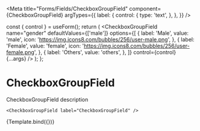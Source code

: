 

<Meta
  title="Forms/Fields/CheckboxGroupField"
  component={CheckboxGroupField}
  argTypes={{
    label: {
      control: {
        type: 'text',
      },
    },
  }}
/>

  const { control } = useForm();
  return (
    <CheckboxGroupField
      name="gender"
      defaultValues={['male']}
      options={[
        {
          label: 'Male',
          value: 'male',
          icon: 'https://img.icons8.com/bubbles/256/user-male.png',
        },
        {
          label: 'Female',
          value: 'female',
          icon: 'https://img.icons8.com/bubbles/256/user-female.png',
        },
        {
          label: 'Others',
          value: 'others',
        },
      ]}
      control={control}
      {...args}
    />
  );
};

# CheckboxGroupField

CheckboxGroupField description

```tsx
<CheckboxGroupField label="CheckboxGroupField" />
```

<Canvas>
  <Story name="CheckboxGroupField">{Template.bind({})}</Story>
</Canvas>

<ArgsTable story="CheckboxGroupField" />
